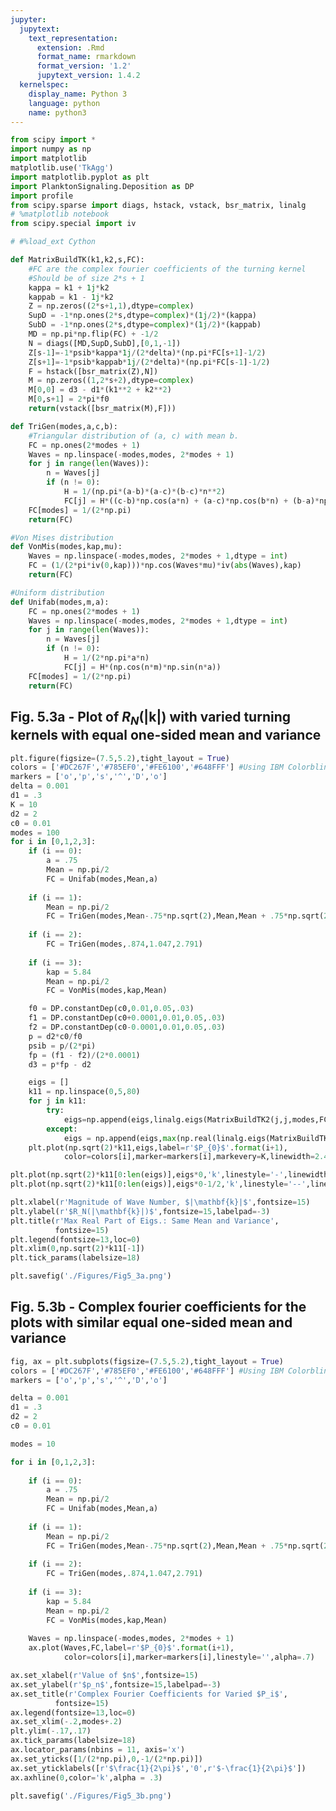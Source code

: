 ```yaml
---
jupyter:
  jupytext:
    text_representation:
      extension: .Rmd
      format_name: rmarkdown
      format_version: '1.2'
      jupytext_version: 1.4.2
  kernelspec:
    display_name: Python 3
    language: python
    name: python3
---
```


```python
from scipy import *
import numpy as np
import matplotlib
matplotlib.use('TkAgg')
import matplotlib.pyplot as plt
import PlanktonSignaling.Deposition as DP
import profile
from scipy.sparse import diags, hstack, vstack, bsr_matrix, linalg
# %matplotlib notebook
from scipy.special import iv

# #%load_ext Cython
```

```python
def MatrixBuildTK(k1,k2,s,FC):
    #FC are the complex fourier coefficients of the turning kernel
    #Should be of size 2*s + 1
    kappa = k1 + 1j*k2
    kappab = k1 - 1j*k2
    Z = np.zeros((2*s+1,1),dtype=complex)
    SupD = -1*np.ones(2*s,dtype=complex)*(1j/2)*(kappa)
    SubD = -1*np.ones(2*s,dtype=complex)*(1j/2)*(kappab)
    MD = np.pi*np.flip(FC) + -1/2
    N = diags([MD,SupD,SubD],[0,1,-1])
    Z[s-1]=-1*psib*kappa*1j/(2*delta)*(np.pi*FC[s+1]-1/2)
    Z[s+1]=-1*psib*kappab*1j/(2*delta)*(np.pi*FC[s-1]-1/2)
    F = hstack([bsr_matrix(Z),N])
    M = np.zeros((1,2*s+2),dtype=complex)
    M[0,0] = d3 - d1*(k1**2 + k2**2)
    M[0,s+1] = 2*pi*f0
    return(vstack([bsr_matrix(M),F]))
```

```python
def TriGen(modes,a,c,b):
    #Triangular distribution of (a, c) with mean b.
    FC = np.ones(2*modes + 1)
    Waves = np.linspace(-modes,modes, 2*modes + 1)
    for j in range(len(Waves)):
        n = Waves[j]
        if (n != 0):
            H = 1/(np.pi*(a-b)*(a-c)*(b-c)*n**2)
            FC[j] = H*((c-b)*np.cos(a*n) + (a-c)*np.cos(b*n) + (b-a)*np.cos(c*n))
    FC[modes] = 1/(2*np.pi)
    return(FC)

#Von Mises distribution
def VonMis(modes,kap,mu):
    Waves = np.linspace(-modes,modes, 2*modes + 1,dtype = int)
    FC = (1/(2*pi*iv(0,kap)))*np.cos(Waves*mu)*iv(abs(Waves),kap)
    return(FC)

#Uniform distribution
def Unifab(modes,m,a):
    FC = np.ones(2*modes + 1)
    Waves = np.linspace(-modes,modes, 2*modes + 1,dtype = int)
    for j in range(len(Waves)):
        n = Waves[j]
        if (n != 0):
            H = 1/(2*np.pi*a*n)
            FC[j] = H*(np.cos(n*m)*np.sin(n*a))
    FC[modes] = 1/(2*np.pi)
    return(FC)
```

## Fig. 5.3a - Plot of $R_N(|\mathbf{k}|)$ with varied turning kernels with equal one-sided mean and variance

```python
plt.figure(figsize=(7.5,5.2),tight_layout = True)
colors = ['#DC267F','#785EF0','#FE6100','#648FFF'] #Using IBM Colorblind Scheme 
markers = ['o','p','s','^','D','o']
delta = 0.001
d1 = .3
K = 10
d2 = 2
c0 = 0.01
modes = 100
for i in [0,1,2,3]: 
    if (i == 0):
        a = .75
        Mean = np.pi/2
        FC = Unifab(modes,Mean,a)
        
    if (i == 1):
        Mean = np.pi/2
        FC = TriGen(modes,Mean-.75*np.sqrt(2),Mean,Mean + .75*np.sqrt(2))
        
    if (i == 2):
        FC = TriGen(modes,.874,1.047,2.791)
        
    if (i == 3):
        kap = 5.84
        Mean = np.pi/2
        FC = VonMis(modes,kap,Mean)

    f0 = DP.constantDep(c0,0.01,0.05,.03)
    f1 = DP.constantDep(c0+0.0001,0.01,0.05,.03)
    f2 = DP.constantDep(c0-0.0001,0.01,0.05,.03)          
    p = d2*c0/f0
    psib = p/(2*pi)
    fp = (f1 - f2)/(2*0.0001)
    d3 = p*fp - d2

    eigs = []
    k11 = np.linspace(0,5,80)
    for j in k11:
        try:
            eigs=np.append(eigs,linalg.eigs(MatrixBuildTK2(j,j,modes,FC),which='LR',k=1)[0][0])
        except:
            eigs = np.append(eigs,max(np.real(linalg.eigs(MatrixBuildTK2(j,j,modes,FC),k=int(modes/5))[0])))
    plt.plot(np.sqrt(2)*k11,eigs,label=r'$P_{0}$'.format(i+1), 
            color=colors[i],marker=markers[i],markevery=K,linewidth=2.4,alpha=.7)

plt.plot(np.sqrt(2)*k11[0:len(eigs)],eigs*0,'k',linestyle='-',linewidth=2)
plt.plot(np.sqrt(2)*k11[0:len(eigs)],eigs*0-1/2,'k',linestyle='--',linewidth=2)

plt.xlabel(r'Magnitude of Wave Number, $|\mathbf{k}|$',fontsize=15)
plt.ylabel(r'$R_N(|\mathbf{k}|)$',fontsize=15,labelpad=-3)
plt.title(r'Max Real Part of Eigs.: Same Mean and Variance', 
          fontsize=15)
plt.legend(fontsize=13,loc=0)
plt.xlim(0,np.sqrt(2)*k11[-1])
plt.tick_params(labelsize=18)

plt.savefig('./Figures/Fig5_3a.png')
```

## Fig. 5.3b - Complex fourier coefficients for the plots with similar equal one-sided mean and variance

```python
fig, ax = plt.subplots(figsize=(7.5,5.2),tight_layout = True)
colors = ['#DC267F','#785EF0','#FE6100','#648FFF'] #Using IBM Colorblind Scheme 
markers = ['o','p','s','^','D','o']

delta = 0.001
d1 = .3
d2 = 2
c0 = 0.01

modes = 10

for i in [0,1,2,3]: 
    
    if (i == 0):
        a = .75
        Mean = np.pi/2
        FC = Unifab(modes,Mean,a)
        
    if (i == 1):
        Mean = np.pi/2
        FC = TriGen(modes,Mean-.75*np.sqrt(2),Mean,Mean + .75*np.sqrt(2))
        
    if (i == 2):
        FC = TriGen(modes,.874,1.047,2.791)
        
    if (i == 3):
        kap = 5.84
        Mean = np.pi/2
        FC = VonMis(modes,kap,Mean)
        
    Waves = np.linspace(-modes,modes, 2*modes + 1)
    ax.plot(Waves,FC,label=r'$P_{0}$'.format(i+1), 
            color=colors[i],marker=markers[i],linestyle='',alpha=.7)

ax.set_xlabel(r'Value of $n$',fontsize=15)
ax.set_ylabel(r'$p_n$',fontsize=15,labelpad=-3)
ax.set_title(r'Complex Fourier Coefficients for Varied $P_i$', 
          fontsize=15)
ax.legend(fontsize=13,loc=0)
ax.set_xlim(-.2,modes+.2)
plt.ylim(-.17,.17)
ax.tick_params(labelsize=18)
ax.locator_params(nbins = 11, axis='x')
ax.set_yticks([1/(2*np.pi),0,-1/(2*np.pi)])
ax.set_yticklabels([r'$\frac{1}{2\pi}$','0',r'$-\frac{1}{2\pi}$'])
ax.axhline(0,color='k',alpha = .3)

plt.savefig('./Figures/Fig5_3b.png')
```
